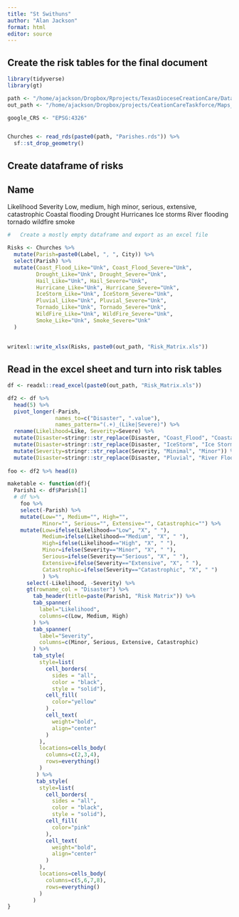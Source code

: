 ```yaml
---
title: "St Swithuns"
author: "Alan Jackson"
format: html
editor: source
---
```


## Create the risk tables for the final document

```r

library(tidyverse)
library(gt)

path <- "/home/ajackson/Dropbox/Rprojects/TexasDioceseCreationCare/Data/"
out_path <- "/home/ajackson/Dropbox/projects/CeationCareTaskforce/Maps_and_tables/Risk/"

google_CRS <- "EPSG:4326"


Churches <- read_rds(paste0(path, "Parishes.rds")) %>% 
  sf::st_drop_geometry()

```

##    Create dataframe of risks

Name
----
Likelihood          Severity
Low, medium, high   minor, serious, extensive, catastrophic
Coastal flooding
Drought
Hurricanes
Ice storms
River flooding
tornado
wildfire
smoke

```r

#   Create a mostly empty dataframe and export as an excel file

Risks <- Churches %>% 
  mutate(Parish=paste0(Label, ", ", City)) %>% 
  select(Parish) %>% 
  mutate(Coast_Flood_Like="Unk", Coast_Flood_Severe="Unk",
         Drought_Like="Unk", Drought_Severe="Unk",
         Hail_Like="Unk", Hail_Severe="Unk",
         Hurricane_Like="Unk", Hurricane_Severe="Unk",
         IceStorm_Like="Unk", IceStorm_Severe="Unk",
         Pluvial_Like="Unk", Pluvial_Severe="Unk",
         Tornado_Like="Unk", Tornado_Severe="Unk",
         WildFire_Like="Unk", WildFire_Severe="Unk",
         Smoke_Like="Unk", Smoke_Severe="Unk"
  )
         
         
writexl::write_xlsx(Risks, paste0(out_path, "Risk_Matrix.xls"))

```

##        Read in the excel sheet and turn into risk tables

```r

df <- readxl::read_excel(paste0(out_path, "Risk_Matrix.xls"))

df2 <- df %>% 
  head(5) %>% 
  pivot_longer(-Parish, 
               names_to=c("Disaster", ".value"),
               names_pattern="(.+)_(Like|Severe)") %>% 
  rename(Likelihood=Like, Severity=Severe) %>% 
  mutate(Disaster=stringr::str_replace(Disaster, "Coast_Flood", "Coastal Flooding")) %>% 
  mutate(Disaster=stringr::str_replace(Disaster, "IceStorm", "Ice Storm")) %>% 
  mutate(Severity=stringr::str_replace(Severity, "Minimal", "Minor")) %>% 
  mutate(Disaster=stringr::str_replace(Disaster, "Pluvial", "River Flooding"))
              
foo <- df2 %>% head(8)

maketable <- function(df){
  Parish1 <- df$Parish[1]
  # df %>% 
    foo %>% 
    select(-Parish) %>% 
    mutate(Low="", Medium="", High="",
           Minor="", Serious="", Extensive="", Catastrophic="") %>% 
    mutate(Low=ifelse(Likelihood=="Low", "X", " "),
           Medium=ifelse(Likelihood=="Medium", "X", " "),
           High=ifelse(Likelihood=="High", "X", " "),
           Minor=ifelse(Severity=="Minor", "X", " "),
           Serious=ifelse(Severity=="Serious", "X", " "),
           Extensive=ifelse(Severity=="Extensive", "X", " "),
           Catastrophic=ifelse(Severity=="Catastrophic", "X", " ")
           ) %>% 
      select(-Likelihood, -Severity) %>% 
      gt(rowname_col = "Disaster") %>% 
        tab_header(title=paste(Parish1, "Risk Matrix")) %>% 
        tab_spanner(
          label="Likelihood",
          columns=c(Low, Medium, High)
        ) %>% 
        tab_spanner(
          label="Severity",
          columns=c(Minor, Serious, Extensive, Catastrophic)
        ) %>%   
        tab_style(
          style=list(
            cell_borders(
              sides = "all", 
              color = "black", 
              style = "solid"),
            cell_fill(
              color="yellow"
            ) ,
            cell_text(
              weight="bold",
              align="center"
            )
          ),
          locations=cells_body(
            columns=c(2,3,4),
            rows=everything()
          )
         ) %>% 
         tab_style(
          style=list(
            cell_borders(
              sides = "all", 
              color = "black", 
              style = "solid"),
            cell_fill(
              color="pink"
            ), 
            cell_text(
              weight="bold",
              align="center"
            )
          ),
          locations=cells_body(
            columns=c(5,6,7,8),
            rows=everything()
          )
        )       
}



```




